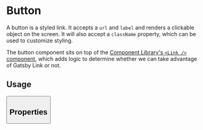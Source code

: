 

<Meta title="Components/Button" component={Button} />

# Button

A button is a styled link. It accepts a `url` and `label` and renders a clickable object on the screen. It will also accept a `className` property, which can be used to customize styling.

The button component sits on top of the [Component Library's `<Link />` component](/?path=/story/components-link), which adds logic to determine whether we can take advantage of Gatsby Link or not.

## Usage

<Preview>
  <Story name="Button">
    <Button label="Hello World" url="/" />
  </Story>
</Preview>

## Properties

<Props of={Button} />
